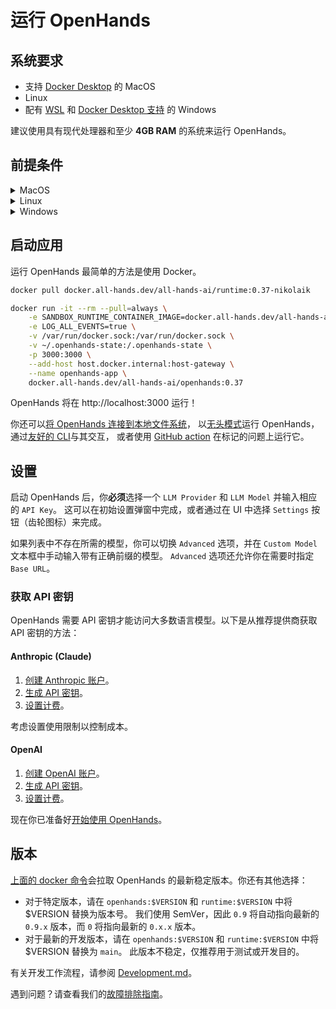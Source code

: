 # 运行 OpenHands

## 系统要求

- 支持 [Docker Desktop](https://docs.docker.com/desktop/setup/install/mac-install/#system-requirements) 的 MacOS
- Linux
- 配有 [WSL](https://learn.microsoft.com/en-us/windows/wsl/install) 和 [Docker Desktop 支持](https://docs.docker.com/desktop/setup/install/windows-install/#system-requirements) 的 Windows

建议使用具有现代处理器和至少 **4GB RAM** 的系统来运行 OpenHands。

## 前提条件

<details>
  <summary>MacOS</summary>

  **Docker Desktop**

  1. [在 Mac 上安装 Docker Desktop](https://docs.docker.com/desktop/setup/install/mac-install)。
  2. 打开 Docker Desktop，进入 `Settings > Advanced` 并确保启用了 `Allow the default Docker socket to be used`。
</details>

<details>
  <summary>Linux</summary>

  :::note
  已在 Ubuntu 22.04 上测试通过。
  :::

  **Docker Desktop**

  1. [在 Linux 上安装 Docker Desktop](https://docs.docker.com/desktop/setup/install/linux/)。

</details>

<details>
  <summary>Windows</summary>

  **WSL**

  1. [安装 WSL](https://learn.microsoft.com/en-us/windows/wsl/install)。
  2. 在 powershell 中运行 `wsl --version` 并确认 `Default Version: 2`。

  **Docker Desktop**

  1. [在 Windows 上安装 Docker Desktop](https://docs.docker.com/desktop/setup/install/windows-install)。
  2. 打开 Docker Desktop，进入 `Settings` 并确认以下设置：
  - General: 启用 `Use the WSL 2 based engine`。
  - Resources > WSL Integration: 启用 `Enable integration with my default WSL distro`。

  :::note
  下面启动应用的 docker 命令必须在 WSL 终端内运行。
  :::

</details>

## 启动应用

运行 OpenHands 最简单的方法是使用 Docker。

```bash
docker pull docker.all-hands.dev/all-hands-ai/runtime:0.37-nikolaik

docker run -it --rm --pull=always \
    -e SANDBOX_RUNTIME_CONTAINER_IMAGE=docker.all-hands.dev/all-hands-ai/runtime:0.37-nikolaik \
    -e LOG_ALL_EVENTS=true \
    -v /var/run/docker.sock:/var/run/docker.sock \
    -v ~/.openhands-state:/.openhands-state \
    -p 3000:3000 \
    --add-host host.docker.internal:host-gateway \
    --name openhands-app \
    docker.all-hands.dev/all-hands-ai/openhands:0.37
```

OpenHands 将在 http://localhost:3000 运行！

你还可以[将 OpenHands 连接到本地文件系统](https://docs.all-hands.dev/modules/usage/runtimes/docker#connecting-to-your-filesystem)，
以[无头模式](https://docs.all-hands.dev/modules/usage/how-to/headless-mode)运行 OpenHands，
通过[友好的 CLI](https://docs.all-hands.dev/modules/usage/how-to/cli-mode)与其交互，
或者使用 [GitHub action](https://docs.all-hands.dev/modules/usage/how-to/github-action) 在标记的问题上运行它。

## 设置

启动 OpenHands 后，你**必须**选择一个 `LLM Provider` 和 `LLM Model` 并输入相应的 `API Key`。
这可以在初始设置弹窗中完成，或者通过在 UI 中选择 `Settings` 按钮（齿轮图标）来完成。

如果列表中不存在所需的模型，你可以切换 `Advanced` 选项，并在 `Custom Model` 文本框中手动输入带有正确前缀的模型。
`Advanced` 选项还允许你在需要时指定 `Base URL`。

### 获取 API 密钥

OpenHands 需要 API 密钥才能访问大多数语言模型。以下是从推荐提供商获取 API 密钥的方法：

#### Anthropic (Claude)

1. [创建 Anthropic 账户](https://console.anthropic.com/)。
2. [生成 API 密钥](https://console.anthropic.com/settings/keys)。
3. [设置计费](https://console.anthropic.com/settings/billing)。

考虑设置使用限制以控制成本。

#### OpenAI

1. [创建 OpenAI 账户](https://platform.openai.com/)。
2. [生成 API 密钥](https://platform.openai.com/api-keys)。
3. [设置计费](https://platform.openai.com/account/billing/overview)。

现在你已准备好[开始使用 OpenHands](./getting-started)。

## 版本

[上面的 docker 命令](./installation#start-the-app)会拉取 OpenHands 的最新稳定版本。你还有其他选择：
- 对于特定版本，请在 `openhands:$VERSION` 和 `runtime:$VERSION` 中将 $VERSION 替换为版本号。
我们使用 SemVer，因此 `0.9` 将自动指向最新的 `0.9.x` 版本，而 `0` 将指向最新的 `0.x.x` 版本。
- 对于最新的开发版本，请在 `openhands:$VERSION` 和 `runtime:$VERSION` 中将 $VERSION 替换为 `main`。
此版本不稳定，仅推荐用于测试或开发目的。

有关开发工作流程，请参阅 [Development.md](https://github.com/All-Hands-AI/OpenHands/blob/main/Development.md)。

遇到问题？请查看我们的[故障排除指南](https://docs.all-hands.dev/modules/usage/troubleshooting)。